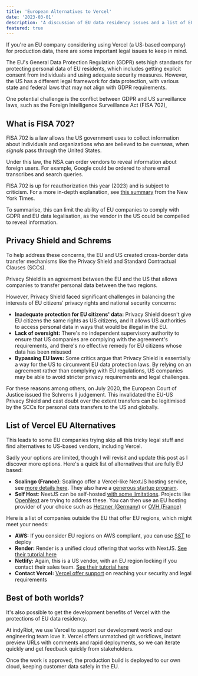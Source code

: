 ```yaml
---
title: 'European Alternatives to Vercel'
date: '2023-03-01'
description: 'A discussion of EU data residency issues and a list of EU alternatives to Vercel you can use today'
featured: true
---
```


If you're an EU company considering using Vercel (a US-based company) for production data, there are some important legal issues to keep in mind.

The EU's General Data Protection Regulation (GDPR) sets high standards for protecting personal data of EU residents, which includes getting explicit consent from individuals and using adequate security measures. However, the US has a different legal framework for data protection, with various state and federal laws that may not align with GDPR requirements.

One potential challenge is the conflict between GDPR and US surveillance laws, such as the Foreign Intelligence Surveillance Act (FISA 702),

## What is FISA 702?

FISA 702 is a law allows the US government uses to collect information about individuals and organizations who are believed to be overseas, when _signals_ pass through the United States.

Under this law, the NSA can order vendors to reveal information about foreign users. For example, Google could be ordered to share email transcribes and search queries.

FISA 702 is up for reauthorization this year (2023) and is subject to criticism. For a more in-depth explanation, see [this summary](https://www.nytimes.com/article/warrantless-surveillance-section-702.html) from the New York Times.

To summarise, this can limit the ability of EU companies to comply with GDPR and EU data legalisation, as the vendor in the US could be compelled to reveal information.

## Privacy Shield and Schrems

To help address these concerns, the EU and US created cross-border data transfer mechanisms like the Privacy Shield and Standard Contractual Clauses (SCCs).

Privacy Shield is an agreement between the EU and the US that allows companies to transfer personal data between the two regions.

However, Privacy Shield faced significant challenges in balancing the interests of EU citizens' privacy rights and national security concerns:

- **Inadequate protection for EU citizens' data:** Privacy Shield doesn't give EU citizens the same rights as US citizens, and it allows US authorities to access personal data in ways that would be illegal in the EU.
- **Lack of oversight:** There's no independent supervisory authority to ensure that US companies are complying with the agreement's requirements, and there's no effective remedy for EU citizens whose data has been misused
- **Bypassing EU laws:** Some critics argue that Privacy Shield is essentially a way for the US to circumvent EU data protection laws. By relying on an agreement rather than complying with EU regulations, US companies may be able to avoid stricter privacy requirements and legal challenges.

For these reasons among others, on July 2020, the European Court of Justice issued the Schrems II judgement. This invalidated the EU-US Privacy Shield and cast doubt over the extent transfers can be legitimised by the SCCs for personal data transfers to the US and globally.

## List of Vercel EU Alternatives

This leads to some EU companies trying skip all this tricky legal stuff and find alternatives to US-based vendors, including Vercel.

Sadly your options are limited, though I will revisit and update this post as I discover more options. Here's a quick list of alternatives that are fully EU based:

- **Scalingo (France)**: Scalingo offer a Vercel-like NextJS hosting service, see [more details here](https://scalingo.com/runtimes/next-js-hosting?utm_source=peterwhitedev). They also have a [generous startup program](https://scalingo.com/startup-program?utm_source=peterwhitedev).
- **Self Host**: NextJS can be self-hosted [with some limitations](https://nextjs.org/docs/deployment). Projects like [OpenNext](https://open-next.js.org) are trying to address these. You can then use an EU hosting provider of your choice such as [Hetzner (Germany)](https://www.hetzner.com/cloud?utm_source=peterwhitedev) or [OVH (France)](https://www.ovhcloud.com/en-gb/public-cloud?utm_source=peterwhitedev)

Here is a list of companies outside the EU that offer EU regions, which might meet your needs:

- **AWS:** If you consider EU regions on AWS compliant, you can use [SST](https://sst.dev) to deploy
- **Render:** Render is a unified cloud offering that works with NextJS. [See their tutorial here](https://render.com/docs/deploy-nextjs-app)
- **Netlify:** Again, this is a US vendor, with an EU region locking if you contact their sales team. [See their tutorial here](https://docs.netlify.com/integrations/frameworks/next-js/overview/#nextauth-js-support)
- **Contact Vercel:** [Vercel offer support](https://vercel.com/guides/can-i-use-vercel-to-deploy-to-a-private-cloud) on reaching your security and legal requirements

## Best of both worlds?

It's also possible to get the development benefits of Vercel with the protections of EU data residency.

At indyRiot, we use Vercel to support our development work and our engineering team love it. Vercel offers unmatched git workflows, instant preview URLs with comments and rapid deployments, so we can iterate quickly and get feedback quickly from stakeholders.

Once the work is approved, the production build is deployed to our own cloud, keeping customer data safely in the EU.
